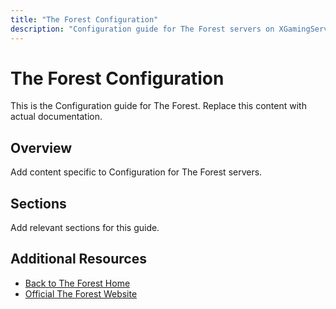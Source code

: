 ```yaml
---
title: "The Forest Configuration"
description: "Configuration guide for The Forest servers on XGamingServer"
---
```


# The Forest Configuration

This is the Configuration guide for The Forest. Replace this content with actual documentation.

## Overview

Add content specific to Configuration for The Forest servers.

## Sections

Add relevant sections for this guide.

## Additional Resources

- [Back to The Forest Home](./index)
- [Official The Forest Website](https://example.com)
